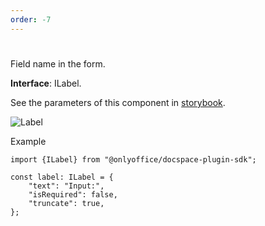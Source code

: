 ```yaml
---
order: -7
---
```

# [](/docspace/pluginssdk/codingplugin/plugincomponents)

Field name in the form.

**Interface**: ILabel.

See the parameters of this component in [storybook](https://storybook.onlyoffice.io/?path=/docs/components-label--docs).

![Label](/content/img/docspace/label.png)

Example

```
import {ILabel} from "@onlyoffice/docspace-plugin-sdk";

const label: ILabel = {
    "text": "Input:",
    "isRequired": false,
    "truncate": true,
};
```
